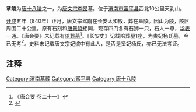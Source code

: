 {{文物保护单位
| 级别 = 全国
| 名称 = 唐代帝陵<br />（章陵）
| 图片 = 
| 编号 = 5-184
| 分类 = 古墓葬
| 时代 = [[唐|唐]]
| 所在 = {{CHN}}[[陕西省|陕西省]][[渭南市|渭南市]][[富平县|富平县]]
| 登录 = 2001年
| Cat = 陕西全国重点文物保护单位
}}
'''章陵'''为[[唐十八陵|唐十八陵]]之一，为[[唐文宗|唐文宗李昂]]墓。位于[[渭南市|渭南市]][[富平县|富平县]]西北10公里天乳山。

[[开成|开成]]五年（840年）正月，唐文宗驾崩在长安太和殿，葬在章陵。因山为陵，陵区周围二十公里。原有石刻和[[唐景陵|唐景陵]]相同，现存四门各有石狮一只，石人一尊，[[华表|华表]]一通。《唐会要》未记载有[[陪葬墓|陪葬墓]]<ref>《[[唐会要|唐会要]]·卷二十一》</ref>。《长安史》记载陪葬墓1座，为贵妃杨氏墓，今已无考<ref>{{Cite web |url=http://qingyuan.people.com.cn/GB/channel346/349/1413/1418/200012/05/15026.html |title=唐朝帝王十八陵：章陵 |accessdate=2015-05-13 |author= |date=2000-12-05 |work= |publisher=人民网 |language=Zh-hans |archive-url=https://web.archive.org/web/20150518104054/http://qingyuan.people.com.cn/GB/channel346/349/1413/1418/200012/05/15026.html |archive-date=2015-05-18 |dead-url=yes }}</ref>。史料未记载唐文宗妃嫔中有此人，是否是[[楊賢妃_(唐文宗)|贤妃杨氏]]，亦已无法考证。

== 注释 ==

{{Reflist|2}}
{{唐朝帝陵}}
[[Category:渭南墓葬|Category:渭南墓葬]]
[[Category:富平县|Category:富平县]]
[[Category:唐十八陵|Category:唐十八陵]]